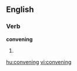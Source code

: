 
==English==

===Verb===
'''convening'''

# {{present participle of|[[convene]]}}

[[hu:convening]]
[[vi:convening]]